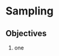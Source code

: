# Sampling {#sampling}

<!-- 
  TODO Status Text Draft: Checked against the LO Version
-->

## Objectives

1. one
